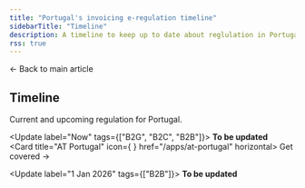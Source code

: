 ```yaml
---
title: "Portugal's invoicing e-regulation timeline"
sidebarTitle: "Timeline"
description: A timeline to keep up to date about reglulation in Portugal
rss: true
---
```



<Card title="Invoicing compliance in Germany" size="20" icon="book-open-lines" href="greece" horizontal>
  ← Back to main article
</Card>

## Timeline

Current and upcoming regulation for Portugal.

<Update label="Now" tags={["B2G", "B2C", "B2B"]}>
  **To be updated**<br />
  <Columns cols="2">
  <Card title="AT Portugal" icon={<AtIcon size={24} /> } href="/apps/at-portugal" horizontal>
    Get covered →
  </Card>  </Columns>
</Update>


<Update label="1 Jan 2026" tags={["B2B"]}>
  **To be updated**<br />
</Update>

